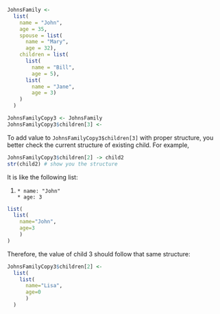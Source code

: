 

```r
JohnsFamily <-
  list(
    name = "John", 
    age = 35,
    spouse = list(
      name = "Mary", 
      age = 32),
    children = list(
      list(
        name = "Bill", 
        age = 5),
      list(
        name = "Jane", 
        age = 3)
    )
  )
```

```r
JohnsFamilyCopy3 <- JohnsFamily
JohnsFamilyCopy3$children[3] <-
```

To add value to `JohnsFamilyCopy3$children[3]` with proper structure, you better check the current structure of existing child. For example, 
```r
JohnsFamilyCopy3$children[2] -> child2
str(child2) # show you the structure 
```

It is like the following list:

  1.  
    * name: "John"  
    * age: 3
 
```r
list(
  list(
    name="John",
    age=3
    )
)
```

Therefore, the value of child 3 should follow that same structure:
```r
JohnsFamilyCopy3$children[2] <-
  list(
    list(
      name="Lisa",
      age=0
      )
  )
```

